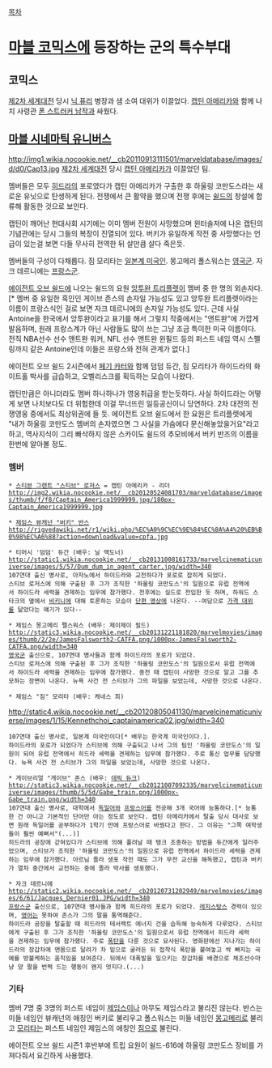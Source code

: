 [[목차]]

= [[마블 코믹스]]에 등장하는 군의 특수부대 =
== 코믹스 ==
[[제2차 세계대전]] 당시 [[닉 퓨리]] 병장과 샘 소여 대위가 이끌었다. [[캡틴 아메리카]]와 함께 나치 사령관 [[폰 스트러커 남작]]과 싸웠다.

== [[마블 시네마틱 유니버스]] ==
http://img1.wikia.nocookie.net/__cb20110913111501/marveldatabase/images/d/d0/Cap13.jpg
[[제2차 세계대전]] 당시 [[캡틴 아메리카(마블 시네마틱 유니버스)|캡틴 아메리카]]가 이끌었던 팀.

멤버들은 모두 [[HYDRA(마블 코믹스)|히드라]]의 포로였다가 캡틴 아메리카가 구출한 후 하울링 코만도스라는 새로운 유닛으로 탄생하게 된다. 전쟁에서 큰 활약을 했으며 전쟁 후에는 [[S.H.I.E.L.D.|쉴드]]의 창설에 합류해 활동한 것으로 보인다.

캡틴이 깨어난 현대사회 시기에는 이미 멤버 전원이 사망했으며 윈터솔저에 나온 캡틴의 기념관에는 당시 그들의 복장이 진열되어 있다. 버키가 유일하게 작전 중 사망했다는 언급이 있는걸 보면 다들 무사히 전역한 뒤 살만큼 살다 죽은듯.

멤버들의 구성이 다채롭다. 짐 모리타는 [[일본계 미국인]]. 몽고메리 폴스워스는 [[영국군]]. 자크 데르니에는 [[프랑스군]].

[[에이전트 오브 쉴드]]에 나오는 쉴드의 요원 [[앙투완 트리플렛]]이 멤버 중 한 명의 외손자다.[* 멤버 중 유일한 흑인인 게이브 존스의 손자일 가능성도 있고 앙투완 트리플렛이라는 이름이 프랑스식인 걸로 보면 자크 데르니에의 손자일 가능성도 있다. 근데 사실 Antoine을 한국에서 앙투완이라고 표기를 해서 그렇지 작중에서는 "앤트완"에 가깝게 발음하며, 원래 프랑스계가 아닌 사람들도 많이 쓰는 그냥 조금 특이한 미국 이름이다. 전직 NBA선수 선수 앤트완 워커, NFL 선수 앤트완 윈필드 등의 퍼스트 네임 역시 스펠링까지 같은 Antoine인데 이들은 프랑스와 전혀 관계가 없다.]

에이전트 오브 쉴드 2시즌에서 [[페기 카터]]와 함께 덤덤 듀간, 짐 모리타가 하이드라의 화이트홀 박사를 급습하고, 오벨리스크를 획득하는 모습이 나왔다.

캡틴만큼은 아니더라도 멤버 하나하나가 영웅취급을 받는듯하다. 사실 하이드라는 어떻게 보면 나치보다도 더 위험한데 이걸 무너뜨린 일등공신이니 당연하다. 2차 대전의 전쟁영웅 중에서도 최상위권에 들 듯. 에이전트 오브 쉴드에서 한 요원은 트리플렛에게 "내가 하울링 코만도스 멤버의 손자였으면 그 사실을 가슴에다 문신해놓았을거요"라고 하고, 역사지식이 그리 빠삭하지 않은 스카이도 쉴드의 추모비에서 버키 반즈의 이름을 한번에 알아볼 정도.
=== 멤버 ===
 * [[캡틴 아메리카(마블 시네마틱 유니버스)|스티븐 그랜트 "스티브" 로저스]] = 캡틴 아메리카 - 리더
 http://img2.wikia.nocookie.net/__cb20120524081703/marveldatabase/images/thumb/f/f8/Captain_America1999999.jpg/180px-Captain_America1999999.jpg

 * [[버키 반스|제임스 뷰캐넌 "버키" 반스]]
 http://rigvedawiki.net/r1/wiki.php/%EC%A0%9C%EC%9E%84%EC%8A%A4%20%EB%B0%98%EC%A6%88?action=download&value=cpfa.jpg

 * 티머시 '덤덤' 듀간 (배우: 닐 맥도너)
 http://static1.wikia.nocookie.net/__cb20131008161733/marvelcinematicuniverse/images/5/57/Dum_dum_in_agent_carter.jpg/width=340 
 107연대 출신 병사로, 아자노에서 하이드라와 교전하다가 포로로 잡히게 되었다. 
 스티브 로저스에 의해 구출된 후 그가 조직한 '하울링 코만도스'의 일원으로 유럽 전역에서 하이드라 세력을 견제하는 임무에 참가했다. 전후에는 실드로 전입한 듯 하며, 하워드 스타크의 옆에서 [[비키니]]에 대해 토론하는 모습이 [[Marvel One Shot#s2.4|단편 영상]]에 나온다. --여담으로 [[가격 대위]]를 닮았다는 얘기가 있다--

 * 제임스 몽고메리 펠스워스 (배우: 제이제이 필드)
 http://static3.wikia.nocookie.net/__cb20131221181820/marvelmovies/images/thumb/2/2e/JamesFalsworth2-CATFA.png/1000px-JamesFalsworth2-CATFA.png/width=340
 [[영국군]] 출신으로, 107연대 병사들과 함께 하이드라의 포로가 되었다. 
 스티브 로저스에 의해 구출된 후 그가 조직한 '하울링 코만도스'의 일원으로서 유럽 전역에서 하이드라 세력을 견제하는 임무에 참가했다. 종전 때 캡틴이 사망한 것으로 알고 그를 추모하는 장면이 나온다. 뉴욕 사건 전 스티브가 그의 파일을 보았는데, 사망한 것으로 나온다.

 * 제임스 "짐" 모리타 (배우: 케네스 최)
 
http://static4.wikia.nocookie.net/__cb20120805041130/marvelcinematicuniverse/images/1/15/Kennethchoi_captainamerica02.jpg/width=340
 107연대 출신 병사로, 일본계 미국인이다[* 배우는 한국계 미국인이다.]. 
 하이드라의 포로가 되었다가 스티브에 의해 구출되고 나서 그의 팀인 '하울링 코만도스'의 일원이 되어 유럽 전역에서 히드라 세력을 견제하는 임무에 참가했다. 주로 통신 업무를 담당했다. 뉴욕 사건 전 스티브가 그의 파일을 보았는데, 사망한 것으로 나온다.

 * 게이브리얼 "게이브" 존스 (배우: [[데릭 듀크]])
 http://static3.wikia.nocookie.net/__cb20121007092335/marvelcinematicuniverse/images/thumb/5/5d/Gabe_train.png/1000px-Gabe_train.png/width=340
 107연대 출신 병사로, 대학에서 [[독일어]]와 [[프랑스어]]를 전공해 3개 국어에 능통하다.[* 능통한 건 아니고 기본적인 단어만 아는 정도로 보인다. 캡틴 아메리카에서 탈출 당시 대사로 보면 원래 독일어를 공부하다가 1학기 만에 프랑스어로 바꿨다고 한다. 그 이유는 "그쪽 여학생들이 훨씬 예뻐서"(...)] 
 히드라의 공장에 갇혀있다가 스티브에 의해 풀려날 때 탱크 조종하는 방법을 듀간에게 일러주었으며, 스티브가 조직한 '하울링 코만도스'의 일원으로 유럽 전역에서 하이드라 세력을 견제하는 임무에 참가했다. 아르님 졸라 생포 작전 때도 그가 무전 교신을 해독했고, 캡틴과 버키가 열차 중간에서 교전하는 중에 졸라 박사를 생포했다.

 * 자크 데르니에
 http://static2.wikia.nocookie.net/__cb20120731202949/marvelmovies/images/6/61/Jacques_Dernier01.JPG/width=340
 [[프랑스군]] 출신으로, 107연대 병사들과 함께 히드라의 포로가 되었다. [[레지스탕스]] 경력이 있으며, [[영어]]는 못하여 존스가 그의 말을 통역해준다. 
 하이드라 공장을 탈출할 때 히드라의 테서랙트 에너지 건을 습득해 능숙하게 다루었다. 스티브에게 구출된 후 그가 조직한 '하울링 코만도스'의 일원으로서 유럽 전역에서 히드라 세력을 견제하는 임무에 참가했다. 주로 [[폭탄]]을 다룬 것으로 묘사된다. 영화판에선 지나가는 하이드라의 장갑차에 맨몸으로 달려가 차 밑으로 굴러든 뒤 접착식 폭탄을 붙여놓고 싹 빠지는 곡예를 방불케하는 움직임을 보여준다. 뒤에서 대폭발을 일으키는 장갑차를 배경으로 체조선수마냥 양 팔을 번쩍 드는 행동이 왠지 멋지다.(...)

=== 기타 ===
멤버 7명 중 3명의 퍼스트 네임이 [[제임스]]이나 아무도 제임스라고 불리진 않는다. 반스는 미들 네임인 뷰캐넌의 애칭인 버키로 불리우고 폴스워스는 미들 네임인 [[몽고메리]]로 불리고 [[모리타]]는 퍼스트 네임인 제임스의 애칭인 [[짐]]으로 불린다.

에이전트 오브 쉴드 시즌1 후반부에 트립 요원이 쉴드-616에 하울링 코만도스 장비를 가져다줘서 요긴하게 사용했다.
